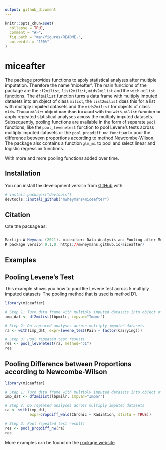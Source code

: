 ```yaml
---
output: github_document
---
```


<!-- README.md is generated from README.Rmd. Please edit that file -->

```r
knitr::opts_chunk$set(
  collapse = TRUE,
  comment = "#>",
  fig.path = "man/figures/README-",
  out.width = "100%"
)
```

# miceafter

The package provides functions to apply statistical analyses after multiple imputation. Therefore the name 'miceafter'. The main functions of the package are the `df2milist`, `list2milist`, `mids2milist` and the `with.milist` functions. The `df2milist` function turns a data frame with multiply imputed datasets into an object of class `milist`, the `list2milist` does this for a list with multiply imputed datasets and the `mids2milist` for objects of class `mids`. These `milist` object can than be used with the `with.milist` function to apply repeated statistical analyses across the multiply imputed datasets. Subsequently, pooling functions are available in the form of separate `pool` functions, like the `pool_levenetest` function to pool Levene's tests across multiply imputed datasets or the `pool_propdiff_nw function` to pool the difference between proportions according to method Newcombe-Wilson. The package also contains a function `glm_mi` to pool and select linear and logistic regression functions.   

With more and more pooling functions added over time.

## Installation

You can install the development version from [GitHub](https://github.com/) with:

``` r
# install.packages("devtools")
devtools::install_github("mwheymans/miceafter")
```

## Citation

Cite the package as:

``` r

Martijn W Heymans (2021). miceafter: Data Analysis and Pooling after Multiple Imputation. 
R package version 0.1.0. https://mwheymans.github.io/miceafter/

```
## Examples

## Pooling Levene's Test

This example shows you how to pool the Levene test across 5 multiply imputed datasets. The pooling method that is used is method D1.

```r

library(miceafter)

# Step 1: Turn data frame with multiply imputed datasets into object of 'milist'
imp_dat <- df2milist(lbpmilr, impvar="Impnr")

# Step 2: Do repeated analyses across multiply imputed datasets
ra <- with(imp_dat, expr=levene_test(Pain ~ factor(Carrying)))

# Step 3: Pool repeated test results
res <- pool_levenetest(ra, method="D1")
res

```

## Pooling Difference between Proportions according to Newcombe-Wilson

```r

library(miceafter)

# Step 1: Turn data frame with multiply imputed datasets into object of 'milist'
imp_dat <- df2milist(lbpmilr, impvar="Impnr")

# Step 2: Do repeated analyses across multiply imputed datasets
ra <- with(imp_dat, 
           expr=propdiff_wald(Chronic ~ Radiation, strata = TRUE))

# Step 3: Pool repeated test results
res <- pool_propdiff_nw(ra)
res

```

More examples can be found on the [package website](https://mwheymans.github.io/miceafter/)
